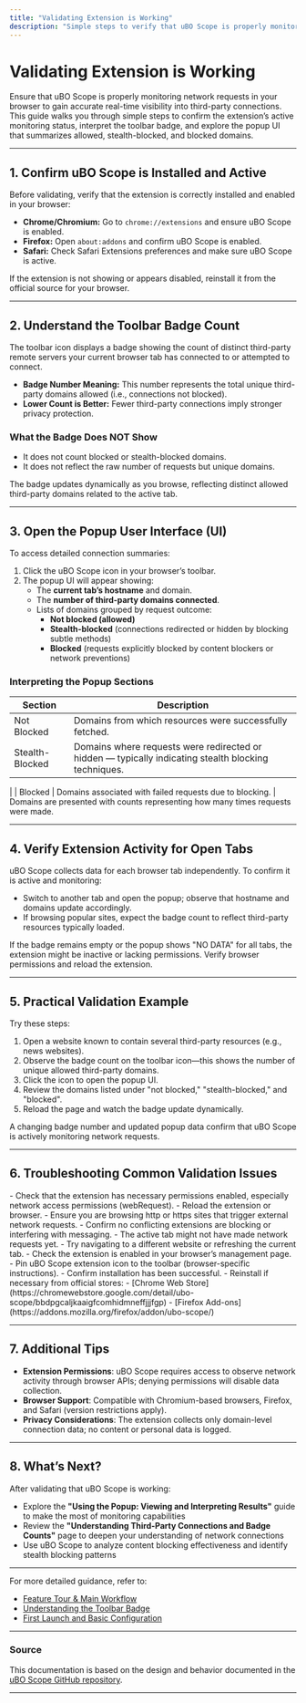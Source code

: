 ```yaml
---
title: "Validating Extension is Working"
description: "Simple steps to verify that uBO Scope is properly monitoring network requests: how to interpret the toolbar badge count, open the popup UI for a summary of allowed and blocked domains, and confirm the extension is active for your browser tabs."
---
```


# Validating Extension is Working

Ensure that uBO Scope is properly monitoring network requests in your browser to gain accurate real-time visibility into third-party connections. This guide walks you through simple steps to confirm the extension’s active monitoring status, interpret the toolbar badge, and explore the popup UI that summarizes allowed, stealth-blocked, and blocked domains.

---

## 1. Confirm uBO Scope is Installed and Active

Before validating, verify that the extension is correctly installed and enabled in your browser:

- **Chrome/Chromium:** Go to `chrome://extensions` and ensure uBO Scope is enabled.
- **Firefox:** Open `about:addons` and confirm uBO Scope is enabled.
- **Safari:** Check Safari Extensions preferences and make sure uBO Scope is active.

<Tip>
If the extension is not showing or appears disabled, reinstall it from the official source for your browser.
</Tip>

---

## 2. Understand the Toolbar Badge Count

The toolbar icon displays a badge showing the count of distinct third-party remote servers your current browser tab has connected to or attempted to connect.

- **Badge Number Meaning:** This number represents the total unique third-party domains allowed (i.e., connections not blocked).
- **Lower Count is Better:** Fewer third-party connections imply stronger privacy protection.

### What the Badge Does NOT Show

- It does not count blocked or stealth-blocked domains.
- It does not reflect the raw number of requests but unique domains.

<Note>
The badge updates dynamically as you browse, reflecting distinct allowed third-party domains related to the active tab.
</Note>

---

## 3. Open the Popup User Interface (UI)

To access detailed connection summaries:

1. Click the uBO Scope icon in your browser’s toolbar.
2. The popup UI will appear showing:
   - The **current tab’s hostname** and domain.
   - The **number of third-party domains connected**.
   - Lists of domains grouped by request outcome:
     - **Not blocked (allowed)**
     - **Stealth-blocked** (connections redirected or hidden by blocking subtle methods)
     - **Blocked** (requests explicitly blocked by content blockers or network preventions)

### Interpreting the Popup Sections

| Section          | Description                                                                       |
|------------------|-----------------------------------------------------------------------------------|
| Not Blocked      | Domains from which resources were successfully fetched.                          |
| Stealth-Blocked  | Domains where requests were redirected or hidden — typically indicating stealth blocking techniques.
|
| Blocked          | Domains associated with failed requests due to blocking.
|
<Tip>
Domains are presented with counts representing how many times requests were made.
</Tip>

---

## 4. Verify Extension Activity for Open Tabs

uBO Scope collects data for each browser tab independently. To confirm it is active and monitoring:

- Switch to another tab and open the popup; observe that hostname and domains update accordingly.
- If browsing popular sites, expect the badge count to reflect third-party resources typically loaded.

<Warning>
If the badge remains empty or the popup shows "NO DATA" for all tabs, the extension might be inactive or lacking permissions.
Verify browser permissions and reload the extension.
</Warning>

---

## 5. Practical Validation Example

Try these steps:

1. Open a website known to contain several third-party resources (e.g., news websites).
2. Observe the badge count on the toolbar icon—this shows the number of unique allowed third-party domains.
3. Click the icon to open the popup UI.
4. Review the domains listed under "not blocked," "stealth-blocked," and "blocked".
5. Reload the page and watch the badge update dynamically.

<Check>
A changing badge number and updated popup data confirm that uBO Scope is actively monitoring network requests.
</Check>

---

## 6. Troubleshooting Common Validation Issues

<AccordionGroup title="Troubleshooting Steps">
<Accordion title="Badge Count Not Updating">
- Check that the extension has necessary permissions enabled, especially network access permissions (webRequest).
- Reload the extension or browser.
- Ensure you are browsing http or https sites that trigger external network requests.
- Confirm no conflicting extensions are blocking or interfering with messaging.
</Accordion>

<Accordion title="Popup Displays NO DATA">
- The active tab might not have made network requests yet.
- Try navigating to a different website or refreshing the current tab.
- Check the extension is enabled in your browser’s management page.
</Accordion>

<Accordion title="Extension Not Visible in Toolbar">
- Pin uBO Scope extension icon to the toolbar (browser-specific instructions).
- Confirm installation has been successful.
- Reinstall if necessary from official stores:
  - [Chrome Web Store](https://chromewebstore.google.com/detail/ubo-scope/bbdpgcaljkaaigfcomhidmneffjjjfgp)
  - [Firefox Add-ons](https://addons.mozilla.org/firefox/addon/ubo-scope/)
</Accordion>
</AccordionGroup>

---

## 7. Additional Tips

- **Extension Permissions**: uBO Scope requires access to observe network activity through browser APIs; denying permissions will disable data collection.
- **Browser Support**: Compatible with Chromium-based browsers, Firefox, and Safari (version restrictions apply).
- **Privacy Considerations**: The extension collects only domain-level connection data; no content or personal data is logged.

---

## 8. What’s Next?

After validating that uBO Scope is working:

- Explore the **"Using the Popup: Viewing and Interpreting Results"** guide to make the most of monitoring capabilities
- Review the **"Understanding Third-Party Connections and Badge Counts"** page to deepen your understanding of network connections
- Use uBO Scope to analyze content blocking effectiveness and identify stealth blocking patterns

---

For more detailed guidance, refer to:

- [Feature Tour & Main Workflow](../overview/features-quickstart/feature-tour)
- [Understanding the Toolbar Badge](../overview/features-quickstart/badge-interpretation)
- [First Launch and Basic Configuration](../../getting-started/initial-setup/first-run)

---

### Source

This documentation is based on the design and behavior documented in the [uBO Scope GitHub repository](https://github.com/gorhill/uBO-Scope).


---


